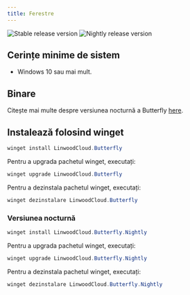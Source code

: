 ```yaml
---
title: Ferestre
---
```


![Stable release version](https://img.shields.io/badge/dynamic/yaml?color=c4840d&label=Stable&query=%24.version&url=https%3A%2F%2Fraw.githubusercontent.com%2FLinwoodDev%2Fbutterfly%2Fstable%2Fapp%2Fpubspec.yaml&style=for-the-badge)
![Nightly release version](https://img.shields.io/badge/dynamic/yaml?color=f7d28c&label=Nightly&query=%24.version&url=https%3A%2F%2Fraw.githubusercontent.com%2FLinwoodDev%2Fbutterfly%2Fnightly%2Fapp%2Fpubspec.yaml&style=for-the-badge)


## Cerințe minime de sistem

- Windows 10 sau mai mult.

## Binare

<Tabs>
<TabItem label="Stable">
  <CardGrid>
    <DownloadButton after="/downloads/post-windows" href="https://github.com/LinwoodDev/butterfly/releases/download/stable/linwood-butterfly-windows-setup-x86_64.exe" title="Setup"/>
    <DownloadButton after="/downloads/post-windows" href="https://github.com/LinwoodDev/butterfly/releases/download/stable/linwood-butterfly-windows-x86_64.zip" title="Portable"/>
  </CardGrid>
</TabItem>
<TabItem label="Nightly">
  <CardGrid>
    <DownloadButton after="/downloads/post-windows" href="https://github.com/LinwoodDev/butterfly/releases/download/nightly/linwood-butterfly-windows-setup-x86_64.exe" title="Setup"/>
    <DownloadButton after="/downloads/post-windows" href="https://github.com/LinwoodDev/butterfly/releases/download/nightly/linwood-butterfly-windows-x86_64.zip" title="Portable"/>
  </CardGrid>
</TabItem>
</Tabs>

Citește mai multe despre versiunea nocturnă a Butterfly [here](/community/nightly).

## Instalează folosind winget

```powershell
winget install LinwoodCloud.Butterfly
```

Pentru a upgrada pachetul winget, executați:

```powershell
winget upgrade LinwoodCloud.Butterfly
```

Pentru a dezinstala pachetul winget, executați:

```powershell
winget dezinstalare LinwoodCloud.Butterfly
```

### Versiunea nocturnă

```powershell
winget install LinwoodCloud.Butterfly.Nightly
```

Pentru a upgrada pachetul winget, executați:

```powershell
winget upgrade LinwoodCloud.Butterfly.Nightly
```

Pentru a dezinstala pachetul winget, executați:

```powershell
winget dezinstalare LinwoodCloud.Butterfly.Nightly
```
